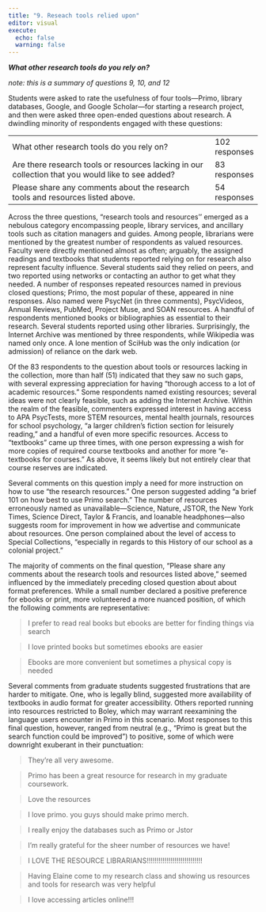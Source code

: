 ```yaml
---
title: "9. Reseach tools relied upon"
editor: visual
execute:
  echo: false
  warning: false
---
```


***What other research tools do you rely on?***

*note: this is a summary of questions 9, 10, and 12*

Students were asked to rate the usefulness of four tools—Primo, library databases, Google, and Google Scholar—for starting a research project, and then were asked three open-ended questions about research. A dwindling minority of respondents engaged with these questions:

|                                                                                                   |               |
|---------------------------------------------------------------------------------------------------|---------------|
| What other research tools do you rely on?                                                         | 102 responses |
| Are there research tools or resources lacking in our collection that you would like to see added? | 83 responses  |
| Please share any comments about the research tools and resources listed above.                    | 54 responses  |

Across the three questions, “research tools and resources'' emerged as a nebulous category encompassing people, library services, and ancillary tools such as citation managers and guides. Among people, librarians were mentioned by the greatest number of respondents as valued resources. Faculty were directly mentioned almost as often; arguably, the assigned readings and textbooks that students reported relying on for research also represent faculty influence. Several students said they relied on peers, and two reported using networks or contacting an author to get what they needed. A number of responses repeated resources named in previous closed questions; Primo, the most popular of these, appeared in nine responses. Also named were PsycNet (in three comments), PsycVideos, Annual Reviews, PubMed, Project Muse, and SOAN resources. A handful of respondents mentioned books or bibliographies as essential to their research. Several students reported using other libraries. Surprisingly, the Internet Archive was mentioned by three respondents, while Wikipedia was named only once. A lone mention of SciHub was the only indication (or admission) of reliance on the dark web.

Of the 83 respondents to the question about tools or resources lacking in the collection, more than half (51) indicated that they saw no such gaps, with several expressing appreciation for having “thorough access to a lot of academic resources.” Some respondents named existing resources; several ideas were not clearly feasible, such as adding the Internet Archive. Within the realm of the feasible, commenters expressed interest in having access to APA PsycTests, more STEM resources, mental health journals, resources for school psychology, “a larger children’s fiction section for leisurely reading,” and a handful of even more specific resources. Access to “textbooks” came up three times, with one person expressing a wish for more copies of required course textbooks and another for more “e-textbooks for courses.” As above, it seems likely but not entirely clear that course reserves are indicated.

Several comments on this question imply a need for more instruction on how to use “the research resources.” One person suggested adding “a brief 101 on how best to use Primo search.” The number of resources erroneously named as unavailable—Science, Nature, JSTOR, the New York Times, Science Direct, Taylor & Francis, and loanable headphones—also suggests room for improvement in how we advertise and communicate about resources. One person complained about the level of access to Special Collections, “especially in regards to this History of our school as a colonial project.”

The majority of comments on the final question, “Please share any comments about the research tools and resources listed above,” seemed influenced by the immediately preceding closed question about about format preferences. While a small number declared a positive preference for ebooks or print, more volunteered a more nuanced position, of which the following comments are representative:

> I prefer to read real books but ebooks are better for finding things via search

> I love printed books but sometimes ebooks are easier

> Ebooks are more convenient but sometimes a physical copy is needed

Several comments from graduate students suggested frustrations that are harder to mitigate. One, who is legally blind, suggested more availability of textbooks in audio format for greater accessibility. Others reported running into resources restricted to Boley, which may warrant reexamining the language users encounter in Primo in this scenario. Most responses to this final question, however, ranged from neutral (e.g., “Primo is great but the search function could be improved”) to positive, some of which were downright exuberant in their punctuation:

> They're all very awesome.

> Primo has been a great resource for research in my graduate coursework.

> Love the resources

> I love primo. you guys should make primo merch.

> I really enjoy the databases such as Primo or Jstor

> I’m really grateful for the sheer number of resources we have!

> I LOVE THE RESOURCE LIBRARIANS!!!!!!!!!!!!!!!!!!!!!!!!!!!!

> Having Elaine come to my research class and showing us resources and tools for research was very helpful

> I love accessing articles online!!!
